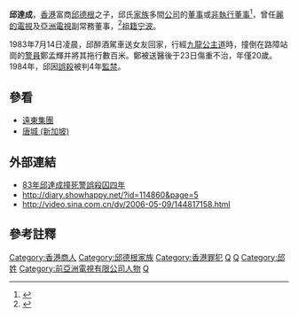 '''邱達成'''，[[香港|香港]]富商[[邱德根|邱德根]]之子，邱氏[[家族|家族]]多間[[公司|公司]]的[[董事|董事]]或[[非執行董事|非執行董事]]<ref>[http://www.irasia.com/listco/hk/fareastholdings/mgtteamc.htm#3 ] {{Wayback|url=http://www.irasia.com/listco/hk/fareastholdings/mgtteamc.htm |date=20080120154820 }}</ref>，曾任[[亞洲電視歷史#麗的電視|麗的電視]]及[[亞洲電視|亞洲電視]]副常務董事，<ref>{{cite news |title=麗視昨宣佈新董事局成員 邱德根偕三子入主麗視 |work=大公報 |date=1982-07-03 |page=4 }}</ref>[[祖籍|祖籍]][[宁波|宁波]]。

1983年7月14日凌晨，邱醉酒駕車送女友回家，行經[[九龍|九龍]][[公主道|公主道]]時，撞倒在路障站崗的[[警員|警員]]鄭孟輝并將其拖行數百米。鄭被送醫後于23日傷重不治，年僅20歲。1984年，邱因[[誤殺|誤殺]]被判4年[[監禁|監禁]]。

== 參看 ==
* [[遠東集團|遠東集團]]
* [[唐城_(新加坡)|唐城 (新加坡)]]
{{遠東發展}}
==外部連結==

* [http://orientaldaily.on.cc/cnt/news/20091202/00176_005.html 83年邱達成撞死警誤殺囚四年] {{Wayback|url=http://orientaldaily.on.cc/cnt/news/20091202/00176_005.html |date=20100308132344 }}
* [http://diary.showhappy.net/?id=114860&page=5 http://diary.showhappy.net/?id=114860&page=5] {{Wayback|url=http://diary.showhappy.net/?id=114860&page=5 |date=20040123145926 }}
* [http://video.sina.com.cn/dv/2006-05-09/144817158.html http://video.sina.com.cn/dv/2006-05-09/144817158.html]

==參考註釋==
{{reflist}}

{{DEFAULTSORT:Qiu邱}}
[[Category:香港商人|Category:香港商人]]
[[Category:邱德根家族|Category:邱德根家族]]
[[Category:香港罪犯|Category:香港罪犯]]
[[Category:宁波人|Q]]
[[Category:香港寧波人|Q]]
[[Category:邱姓|Category:邱姓]]
[[Category:前亞洲電視有限公司人物|Category:前亞洲電視有限公司人物]]
[[Category:寧波商幫|Q]]